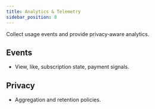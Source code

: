 ```yaml
---
title: Analytics & Telemetry
sidebar_position: 8
---
```


Collect usage events and provide privacy‑aware analytics.

## Events
- View, like, subscription state, payment signals.

## Privacy
- Aggregation and retention policies.
